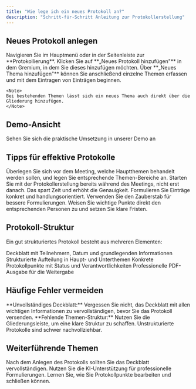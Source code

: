```yaml
---
title: "Wie lege ich ein neues Protokoll an?"
description: "Schritt-für-Schritt Anleitung zur Protokollerstellung"
---
```


## Neues Protokoll anlegen

<Steps>
  <Step title="Protokollierung öffnen">
    Navigieren Sie im Hauptmenü oder in der Seitenleiste zur **Protokollierung**.
  </Step>
  <Step title="Protokoll hinzufügen">
    Klicken Sie auf **„Neues Protokoll hinzufügen"** in dem Gremium, in dem Sie dieses hinzufügen möchten.
  </Step>
  <Step title="Themen erfassen">
    Über **„Neues Thema hinzufügen"** können Sie anschließend einzelne Themen erfassen und mit dem Eintragen von Einträgen beginnen.
    
    <Note>
    Bei bestehenden Themen lässt sich ein neues Thema auch direkt über die Gliederung hinzufügen.
    </Note>
  </Step>
</Steps>

## Demo-Ansicht

<Card title="📹 Zur interaktiven Demo" href="https://app.arcade.software/flows/SHOERgaTRDy4KQjsPGpn/view" icon="play">
  Sehen Sie sich die praktische Umsetzung in unserer Demo an
</Card>

## Tipps für effektive Protokolle

<AccordionGroup>
  <Accordion title="📝 Struktur vorbereiten">
    Überlegen Sie sich vor dem Meeting, welche Hauptthemen behandelt werden sollen, und legen Sie entsprechende Themen-Bereiche an.
  </Accordion>

  <Accordion title="⏰ Rechtzeitig beginnen">
    Starten Sie mit der Protokollerstellung bereits während des Meetings, nicht erst danach. Das spart Zeit und erhöht die Genauigkeit.
  </Accordion>

  <Accordion title="🎯 Konkrete Einträge">
    Formulieren Sie Einträge konkret und handlungsorientiert. Verwenden Sie den Zauberstab für bessere Formulierungen.
  </Accordion>

  <Accordion title="👥 Verantwortlichkeiten festhalten">
    Weisen Sie wichtige Punkte direkt den entsprechenden Personen zu und setzen Sie klare Fristen.
  </Accordion>
</AccordionGroup>

## Protokoll-Struktur

Ein gut strukturiertes Protokoll besteht aus mehreren Elementen:

<CardGroup cols={2}>
  <Card title="Protokollkopf" icon="file-text" href="/faq/protokollkopf">
    Deckblatt mit Teilnehmern, Datum und grundlegenden Informationen
  </Card>
  <Card title="Themen-Gliederung" icon="list" href="/faq/gliederungsleiste">
    Strukturierte Aufteilung in Haupt- und Unterthemen
  </Card>
  <Card title="Einzelne Einträge" icon="edit" href="/faq/protokollpunkt-aendern">
    Konkrete Protokollpunkte mit Status und Verantwortlichkeiten
  </Card>
  <Card title="Export" icon="file-pdf" href="/faq/pdf-export">
    Professionelle PDF-Ausgabe für die Weitergabe
  </Card>
</CardGroup>

## Häufige Fehler vermeiden

<Warning>
**Unvollständiges Deckblatt:** Vergessen Sie nicht, das Deckblatt mit allen wichtigen Informationen zu vervollständigen, bevor Sie das Protokoll versenden.
</Warning>

<Warning>
**Fehlende Themen-Struktur:** Nutzen Sie die Gliederungsleiste, um eine klare Struktur zu schaffen. Unstrukturierte Protokolle sind schwer nachvollziehbar.
</Warning>

## Weiterführende Themen

<Steps>
  <Step title="Protokollkopf erstellen">
    Nach dem Anlegen des Protokolls sollten Sie das Deckblatt vervollständigen.
    <Card title="→ Zur Anleitung" href="/faq/protokollkopf" />
  </Step>
  <Step title="Mit dem Zauberstab arbeiten">
    Nutzen Sie die KI-Unterstützung für professionelle Formulierungen.
    <Card title="→ Zur Anleitung" href="/faq/zauberstab" />
  </Step>
  <Step title="Punkte verwalten">
    Lernen Sie, wie Sie Protokollpunkte bearbeiten und schließen können.
    <Card title="→ Zur Anleitung" href="/faq/punkt-schliessen" />
  </Step>
</Steps> 